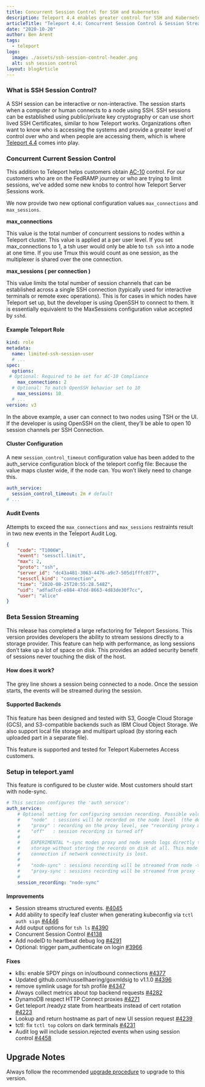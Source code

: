 ```yaml
---
title: Concurrent Session Control for SSH and Kubernetes
description: Teleport 4.4 enables greater control for SSH and Kubernetes sessions with concurrent session control and the ability to stream recorded sessions.
articleTitle: "Teleport 4.4: Concurrent Session Control & Session Streaming"
date: "2020-10-20"
author: Ben Arent
tags:
  - teleport
logo:
  image: ./assets/ssh-session-control-header.png
  alt: ssh session control
layout: blogArticle
---
```



### What is SSH Session Control?

A SSH session can be interactive or non-interactive. The session starts when a computer or human connects to a node using SSH. SSH sessions can be established using public/private key cryptography or can use short lived SSH Certificates, similar to how Teleport works. Organizations often want to know who is accessing the systems and provide a greater level of control over who and when people are accessing them, which is where [Teleport 4.4](/blog/session-control) comes into play.


### Concurrent Current Session Control

This addition to Teleport helps customers obtain [AC-10](https://nvd.nist.gov/800-53/Rev4/control/AC-10) control. For our customers who are on the FedRAMP journey or who are trying to limit sessions, we’ve added some new knobs to control how Teleport Server Sessions work.

We now provide two new optional configuration values `max_connections` and `max_sessions`.

**max_connections**

This value is the total number of concurrent sessions to nodes within a Teleport cluster. This value is applied at a per user level. If you set max_connections to 1, a tsh user would only be able to `tsh ssh` into a node at one time.  If you use Tmux this would count as one session, as the multiplexer is shared over the one connection.

**max_sessions ( per connection )**

This value limits the total number of session channels that can be established across a single SSH connection (typically used for interactive terminals or remote exec operations).  This is for cases in which nodes have Teleport set up, but the developer is using OpenSSH to connect to them. It is essentially equivalent to the MaxSessions configuration value accepted by `sshd`.


#### Example Teleport Role

```yaml
kind: role
metadata:
  name: limited-ssh-session-user
  # ...
spec:
  options:
 # Optional: Required to be set for AC-10 Compliance
    max_connections: 2
  # Optional: To match OpenSSH behavior set to 10
    max_sessions: 10
  # ...
version: v3
```

In the above example, a user can connect to two nodes using TSH or the UI. If the developer is using OpenSSH on the client, they’ll be able to open 10 session channels per SSH Connection.

#### Cluster Configuration

A new `session_control_timeout` configuration value has been added to the auth_service configuration block of the teleport config file: Because the value maps cluster wide, if the node can. You won’t likely need to change this.


```yaml
auth_service:
  session_control_timeout: 2m # default
# ...
```

#### Audit Events

Attempts to exceed the `max_connections` and `max_sessions` restraints result in two new events in the Teleport Audit Log.


```json
{
    "code": "T1006W",
    "event": "sessctl.limit",
    "max": 2,
    "proto": "ssh",
    "server_id": "dc43a481-3063-4476-a9c7-505d1fffc077",
    "sessctl_kind": "connection",
    "time": "2020-08-25T20:55:28.548Z",
    "uid": "adfad7cd-e884-47dd-8663-4d83de30f7cc",
    "user": "alice"
}
```

### Beta Session Streaming

This release has completed a large refactoring for Teleport Sessions. This version provides developers the ability to stream sessions directly to a storage provider. This feature can help with performance, as long sessions don’t take up a lot of space on disk. This provides an added security benefit of sessions never touching the disk of the host.

#### How does it work?

The grey line shows a session being connected to a node. Once the session starts, the events will be streamed during the session.

<BlogImage src="./assets/ssh-session-control-1.png" width="100%" alt="how beta session streaming works"/>

#### Supported Backends

This feature has been designed and tested with S3, Google Cloud Storage (GCS), and S3-compatible backends such as IBM Cloud Object Storage. We also support local file storage and multipart upload (by storing each uploaded part in a separate file).

This feature is supported and tested for Teleport Kubernetes Access customers.

### Setup in teleport.yaml

This feature is configured to be cluster wide. Most customers should start with node-sync.


```yaml
# This section configures the 'auth service':
auth_service:
    # Optional setting for configuring session recording. Possible values are:
    #    "node"  : sessions will be recorded on the node level  (the default)
    #    "proxy" : recording on the proxy level, see "recording proxy mode" section.
    #    "off"   : session recording is turned off
    #
    #    EXPERIMENTAL *-sync modes proxy and node sends logs directly to S3 or other
    #    storage without storing the records on disk at all. This mode will kill a
    #    connection if network connectivity is lost.
    #
    #    "node-sync" : sessions recording will be streamed from node -> auth -> storage service
    #    "proxy-sync : sessions recording will be streamed from proxy -> auth -> storage service
    #
    session_recording: "node-sync"
```

####
**Improvements**

*   Session streams structured events. [#4045](https://github.com/gravitational/teleport/pull/4045)
*   Add ability to specify leaf cluster when generating kubeconfig via `tctl auth sign` [#4446](https://github.com/gravitational/teleport/pull/4446)
*   Add output options for `tsh ls` [#4390](https://github.com/gravitational/teleport/pull/4390)
*   Concurrent Session Control [#4138](https://github.com/gravitational/teleport/pull/4138)
*   Add nodeID to heartbeat debug log [#4291](https://github.com/gravitational/teleport/pull/4291)
*   Optional: trigger pam_authenticate on login [#3966](https://github.com/gravitational/teleport/pull/3966)

<EmailSubscribeViolet />

####
**Fixes**

*   k8s: enable SPDY pings on in/outbound connections [#4377](https://github.com/gravitational/teleport/pull/4377)
*   Updated github.com/russellhaering/goxmldsig to v1.1.0 [#4396](https://github.com/gravitational/teleport/pull/4396)
*   remove symlink usage for tsh profile [#4347](https://github.com/gravitational/teleport/pull/4347)
*   Always collect metrics about top backend requests [#4282](https://github.com/gravitational/teleport/pull/4282)
*   DynamoDB respect HTTP Connect proxies [#4271](https://github.com/gravitational/teleport/pull/4271)
*   Get teleport /readyz state from heartbeats instead of cert rotation [#4223](https://github.com/gravitational/teleport/pull/4223)
*   Lookup and return hostname as part of new UI session request [#4239](https://github.com/gravitational/teleport/pull/4239)
*   tctl: fix `tctl top` colors on dark terminals [#4231](https://github.com/gravitational/teleport/pull/4231)
*   Audit log will include session.rejected events when using session control [#4458](https://github.com/gravitational/teleport/pull/4458)


## Upgrade Notes

Always follow the recommended [upgrade procedure](/docs/admin-guide/#upgrading-teleport) to upgrade to this version.
